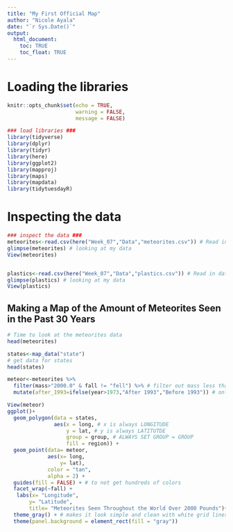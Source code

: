 ```yaml
---
title: "My First Official Map"
author: "Nicole Ayala"
date: "`r Sys.Date()`"
output: 
  html_document:
    toc: TRUE
    toc_float: TRUE
---
```


# Loading the libraries
```r
knitr::opts_chunk$set(echo = TRUE,
                      warning = FALSE,
                      message = FALSE)

### load libraries ###
library(tidyverse)
library(dplyr)
library(tidyr)
library(here)
library(ggplot2)
library(mapproj)
library(maps)
library(mapdata)
library(tidytuesdayR)

```
# Inspecting the data
```r
### inspect the data ###
meteorites<-read.csv(here("Week_07","Data","meteorites.csv")) # Read in data on meteorites
glimpse(meteorites) # looking at my data
View(meteorites)


plastics<-read.csv(here("Week_07","Data","plastics.csv")) # Read in data on plastic pollution
glimpse(plastics) # looking at my data
View(plastics)


```
## Making a Map of the Amount of __Meteorites__ Seen in the Past 30 Years
```r
# Time to look at the meteorites data
head(meteorites)               

states<-map_data("state") 
# get data for states
head(states)
```


```r
meteor<-meteorites %>%
  filter(mass>"2000.0" & fall != "fell") %>% # filter out mass less than 2000 lbs
  mutate(after_1993=ifelse(year>1973,"After 1993","Before 1993")) # only look at the last 30 years

View(meteor)
ggplot()+
  geom_polygon(data = states, 
               aes(x = long, # x is always LONGITUDE
                   y = lat, # y is always LATITUTDE
                   group = group, # ALWAYS SET GROUP = GROUP
                   fill = region)) +
  geom_point(data= meteor,
             aes(x= long,
                 y= lat),
             color = "tan",
             alpha = 2) +
  guides(fill = FALSE) + # to not get hundreds of colors 
  facet_wrap(~fall) +
   labs(x= "Longitude",
       y= "Latitude",
       title= "Meteorites Seen Throughout the World Over 2000 Pounds")+
  theme_gray() + # makes it look simple and clean with white grid lines
  theme(panel.background = element_rect(fill = "gray")) 
```
